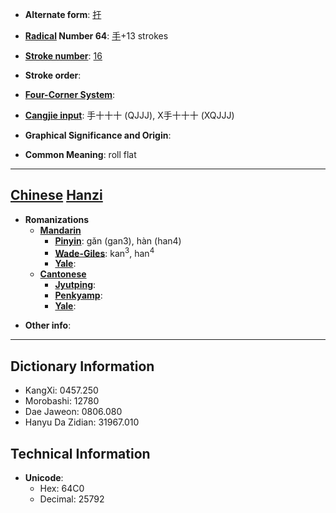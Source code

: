 * '''Alternate form''': [[扞]]

* '''[[Wiktionary:Chinese radical index| Radical]] Number 64''': [[Wiktionary:Chinese radical index 手|手]]+13 strokes

* '''[[Wiktionary:Chinese total strokes index|Stroke number]]''': [[Wiktionary:Chinese total strokes index 16|16]]

* '''Stroke order''': 

* '''[[Wiktionary:Chinese four corner index|Four-Corner System]]''': 

* '''[[Wiktionary:Chinese Cangjie index|Cangjie input]]''': 手十十十 (QJJJ), X手十十十 (XQJJJ)

* '''Graphical Significance and Origin''': 

* '''Common Meaning''': roll flat

----

== [[Chinese]] [[Hanzi]] ==

* '''Romanizations'''
** '''[[Mandarin]]'''
*** '''[[Pinyin]]''': gǎn (gan3), hàn (han4)
*** '''[[Wade-Giles]]''': kan<sup>3</sup>, han<sup>4</sup>
*** '''[[Yale]]''': 
** '''[[Cantonese]]'''
*** '''[[Jyutping]]''':
*** '''[[Penkyamp]]''': 
*** '''[[Yale]]''': 

* '''Other info''': 

----

== Dictionary Information ==

* KangXi: 0457.250
* Morobashi: 12780
* Dae Jaweon: 0806.080
* Hanyu Da Zidian: 31967.010

== Technical Information ==

* '''Unicode''':
** Hex: 64C0
** Decimal: 25792